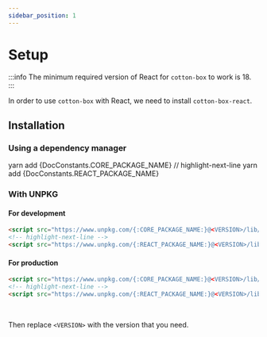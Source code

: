 ```yaml
---
sidebar_position: 1
---
```



# Setup

:::info
The minimum required version of React for `cotton-box` to work is 18.
:::

In order to use `cotton-box` with <Link href={DocConstants.REACT_DOCS_SITE}>React</Link>, we need to install `cotton-box-react`.

## Installation

### Using a dependency manager
<YarnToNPM>
yarn add {DocConstants.CORE_PACKAGE_NAME}
// highlight-next-line
yarn add {DocConstants.REACT_PACKAGE_NAME}
</YarnToNPM>

### With UNPKG

#### For development
```html
<script src="https://www.unpkg.com/{:CORE_PACKAGE_NAME:}@<VERSION>/lib/umd/index.js" crossorigin></script>
<!-- highlight-next-line -->
<script src="https://www.unpkg.com/{:REACT_PACKAGE_NAME:}@<VERSION>/lib/umd/index.js" crossorigin></script>
```

#### For production
```html
<script src="https://www.unpkg.com/{:CORE_PACKAGE_NAME:}@<VERSION>/lib/umd/index.min.js" crossorigin></script>
<!-- highlight-next-line -->
<script src="https://www.unpkg.com/{:REACT_PACKAGE_NAME:}@<VERSION>/lib/umd/index.min.js" crossorigin></script>
```

<br/>

Then replace `<VERSION>` with the version that you need.
